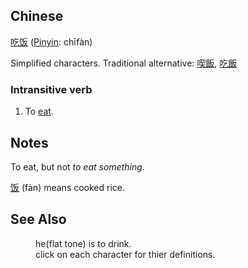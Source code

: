 ==Chinese==
[[吃]][[饭]] ([[Pinyin]]: chīfàn)

Simplified characters.  Traditional alternative: [[喫飯]], [[吃飯]]

===Intransitive verb===
#To [[eat]].
<!-- To have something to eat.  To eat, but not ''to eat something''. -->


== Notes ==
<!--To have something to eat.-->  To eat, but not ''to eat something''.

[[饭]] (fàn) means cooked rice.


==See Also==
:he(flat tone) is to drink. 
:click on each character for thier definitions.

<!--(my uim doesn't have the mouth,wei with person in it, and sun).. it doesn't even have wei!) -->